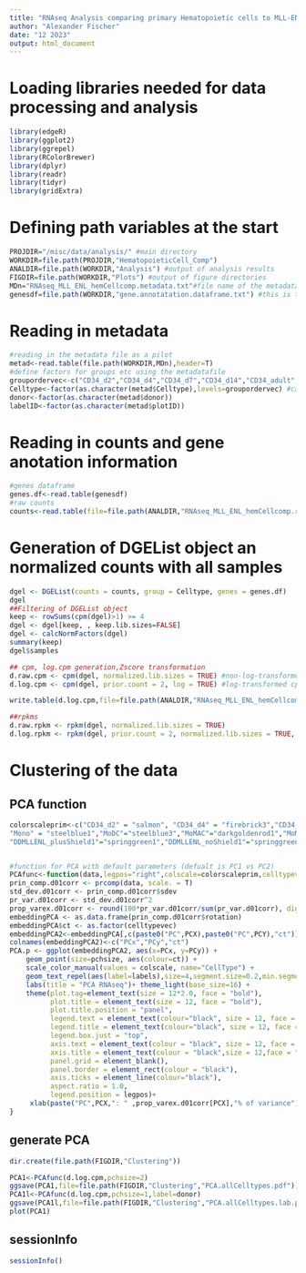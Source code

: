 ```yaml
---
title: "RNAseq Analysis comparing primary Hematopoietic cells to MLL-ENL progenitors and macrophages"
author: "Alexander Fischer"
date: "12 2023"
output: html_document
---
```


# Loading libraries needed for data processing and analysis
```r
library(edgeR)
library(ggplot2)
library(ggrepel)
library(RColorBrewer)
library(dplyr)
library(readr)
library(tidyr)
library(gridExtra)
```

# Defining path variables at the start
```r
PROJDIR="/misc/data/analysis/" #main directory
WORKDIR=file.path(PROJDIR,"HematopoieticCell_Comp")
ANALDIR=file.path(WORKDIR,"Analysis") #output of analysis results
FIGDIR=file.path(WORKDIR,"Plots") #output of figure directories
MDn="RNAseq_MLL_ENL_hemCellcomp.metadata.txt"#file name of the metadata csv., fit for generating all vectors for annotation
genesdf=file.path(WORKDIR,"gene.annotatation.dataframe.txt") #this is the path to table with the ShortTranscriptID for a fully functional annotation of the count table
```

# Reading in metadata
```r
#reading in the metadata file as a pilot
metad<-read.table(file.path(WORKDIR,MDn),header=T)
#define factors for groups etc using the metadatafile
groupordervec<-c("CD34_d2","CD34_d4","CD34_d7","CD34_d14","CD34_adult","Mono","MoDC","MoMAC","MoMAC_LPS","DDMLLENL_plusShield1","DDMLLENL_noShield1")
Celltype<-factor(as.character(metad$Celltype),levels=groupordervec) #cave: level adjustment
donor<-factor(as.character(metad$donor))
labelID<-factor(as.character(metad$plotID))
```

# Reading in counts and gene anotation information
```r
#genes dataframe
genes.df<-read.table(genesdf)
#raw counts
counts<-read.table(file=file.path(ANALDIR,"RNAseq_MLL_ENL_hemCellcomp.raw.counts.txt"))
```

# Generation of DGEList object an normalized counts with all samples
```r
dgel <- DGEList(counts = counts, group = Celltype, genes = genes.df)
dgel
##Filtering of DGEList object
keep <- rowSums(cpm(dgel)>1) >= 4
dgel <- dgel[keep, , keep.lib.sizes=FALSE]
dgel <- calcNormFactors(dgel)
summary(keep)
dgel$samples

## cpm, log.cpm generation,Zscore transformation
d.raw.cpm <- cpm(dgel, normalized.lib.sizes = TRUE) #non-log-transformed cpms
d.log.cpm <- cpm(dgel, prior.count = 2, log = TRUE) #log-transformed cpms 

write.table(d.log.cpm,file=file.path(ANALDIR,"RNAseq_MLL_ENL_hemCellcomp.log.cpm.txt"),sep = "\t",col.names=TRUE, quote=FALSE)

##rpkms
d.raw.rpkm <- rpkm(dgel, normalized.lib.sizes = TRUE)
d.log.rpkm <- rpkm(dgel, prior.count = 2, normalized.lib.sizes = TRUE, log = TRUE)
```

# Clustering of the data
## PCA function
```r
colorscaleprim<-c("CD34_d2" = "salmon", "CD34_d4" = "firebrick3","CD34_d7"="firebrick1","CD34_d14" = "lightsalmon", "CD34_adult"="lightsalmon3",
"Mono" = "steelblue1","MoDC"="steelblue3","MoMAC"="darkgoldenrod1","MoMAC_LPS"="darkgoldenrod3",
"DDMLLENL_plusShield1"="springgreen1","DDMLLENL_noShield1"="springgreen3")


#function for PCA with default parameters (defualt is PC1 vs PC2)
PCAfunc<-function(data,legpos="right",colscale=colorscaleprim,celltypevec=Celltype,pchsize=4,labels="",PCX=1,PCY=2){
prin_comp.d01corr <- prcomp(data, scale. = T)
std_dev.d01corr <- prin_comp.d01corr$sdev
pr_var.d01corr <- std_dev.d01corr^2
prop_varex.d01corr <- round(100*pr_var.d01corr/sum(pr_var.d01corr), digits=1)
embeddingPCA <- as.data.frame(prin_comp.d01corr$rotation)
embeddingPCA$ct <- as.factor(celltypevec)
embeddingPCA2<-embeddingPCA[,c(paste0("PC",PCX),paste0("PC",PCY),"ct")]
colnames(embeddingPCA2)<-c("PCx","PCy","ct")
PCA.p <- ggplot(embeddingPCA2, aes(x=PCx, y=PCy)) +
    geom_point(size=pchsize, aes(colour=ct)) + 
    scale_color_manual(values = colscale, name="CellType") +
    geom_text_repel(aes(label=labels),size=4,segment.size=0.2,min.segment.length=0.0,point.padding=.05,segment.alpha=0.5,max.overlaps = 50,force = 2, show.legend = FALSE) +
    labs(title = "PCA RNAseq")+ theme_light(base_size=16) +
    theme(plot.tag=element_text(size = 12*2.0, face = "bold"),
          plot.title = element_text(size = 12, face = "bold"),
          plot.title.position = "panel",
          legend.text = element_text(colour="black", size = 12, face = "plain"),
          legend.title = element_text(colour="black", size = 12, face = "bold"),
          legend.box.just = "top",
          axis.text = element_text(colour = "black", size = 12, face = "plain"),
          axis.title = element_text(colour = "black",size = 12,face = "plain"),
          panel.grid = element_blank(),
          panel.border = element_rect(colour = "black"),
          axis.ticks = element_line(colour="black"),
          aspect.ratio = 1.0,
          legend.position = legpos)+
     xlab(paste("PC",PCX,": " ,prop_varex.d01corr[PCX],"% of variance")) + ylab(paste("PC",PCY,": " ,prop_varex.d01corr[PCY],"% of variance"))
}

```

## generate PCA
```r
dir.create(file.path(FIGDIR,"Clustering"))

PCA1<-PCAfunc(d.log.cpm,pchsize=2)
ggsave(PCA1,file=file.path(FIGDIR,"Clustering","PCA.allCelltypes.pdf"))
PCA1l<-PCAfunc(d.log.cpm,pchsize=1,label=donor)
ggsave(PCA1l,file=file.path(FIGDIR,"Clustering","PCA.allCelltypes.lab.pdf"))
plot(PCA1)
```

## sessionInfo
```r
sessionInfo()
```